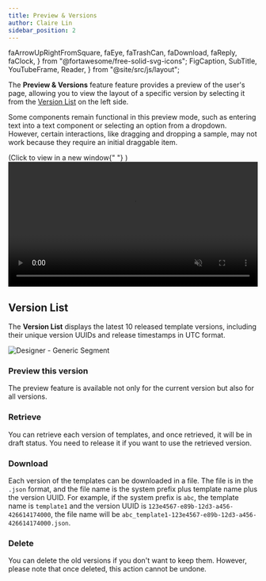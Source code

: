 ```yaml
---
title: Preview & Versions
author: Claire Lin
sidebar_position: 2
---
```


  faArrowUpRightFromSquare,
  faEye,
  faTrashCan,
  faDownload,
  faReply,
  faClock,
} from "@fortawesome/free-solid-svg-icons";
  FigCaption,
  SubTitle,
  YouTubeFrame,
  Reader,
} from "@site/src/js/layout";

<SubTitle text="A feature that allows you to preview the design before releasing it to users and manage different template versions efficiently." />
<Reader text="Designer" />

The **Preview & Versions** feature feature provides a preview of the user's page, allowing you to view the layout of a specific version by selecting it from the [Version List](#version-list) on the left side.

Some components remain functional in this preview mode, such as entering text into a text component or selecting an option from a dropdown. However, certain interactions, like dragging and dropping a sample, may not work because they require an initial draggable item.

<div
  style={{
    display: "flex",
    justifyContent: "center",
    marginTop: 0,
    flexDirection: "column",
  }}
>
  <span className="figCaption" style={{ textAlign: "left" }}>(Click to view in a new window{" "} <FontAwesomeIcon icon={faArrowUpRightFromSquare} />)</span>
  <a
    href="/img/labimotion/designer-preview.mp4"
    target="_blank"
    rel="noopener noreferrer"
    style={{ display: "block" }}
  >
    <video width="100%" controls autoPlay loop muted>
      <source src="/img/labimotion/designer-preview.mp4" type="video/mp4" />
      Your browser does not support the video tag.
    </video>
  </a>
</div>

<FigCaption text="Designer - Preview Design" />

## Version List

The **Version List** displays the latest 10 released template versions, including their unique version UUIDs and release timestamps in UTC format.

![Designer - Generic Segment](/img/labimotion/designer-version-list.png)

<FigCaption text="Designer - Version List" />

### <FontAwesomeIcon icon={faEye} /> Preview this version

The preview feature is available not only for the current version but also for all versions.

### <FontAwesomeIcon icon={faReply} /> Retrieve

You can retrieve each version of templates, and once retrieved, it will be in draft status. You need to release it if you want to use the retrieved version.

### <FontAwesomeIcon icon={faDownload} /> Download

Each version of the templates can be downloaded in a file. The file is in the `.json` format, and the file name is the system prefix plus template name plus the version UUID. For example, if the system prefix is `abc`, the template name is `template1` and the version UUID is `123e4567-e89b-12d3-a456-426614174000`, the file name will be `abc_template1-123e4567-e89b-12d3-a456-426614174000.json`.

### <FontAwesomeIcon icon={faTrashCan} /> Delete

You can delete the old versions if you don't want to keep them. However, please note that once deleted, this action cannot be undone.
